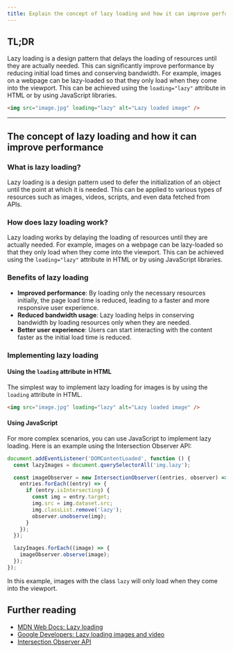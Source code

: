 ```yaml
---
title: Explain the concept of lazy loading and how it can improve performance
---
```


## TL;DR

Lazy loading is a design pattern that delays the loading of resources until they are actually needed. This can significantly improve performance by reducing initial load times and conserving bandwidth. For example, images on a webpage can be lazy-loaded so that they only load when they come into the viewport. This can be achieved using the `loading="lazy"` attribute in HTML or by using JavaScript libraries.

```html
<img src="image.jpg" loading="lazy" alt="Lazy loaded image" />
```

---

## The concept of lazy loading and how it can improve performance

### What is lazy loading?

Lazy loading is a design pattern used to defer the initialization of an object until the point at which it is needed. This can be applied to various types of resources such as images, videos, scripts, and even data fetched from APIs.

### How does lazy loading work?

Lazy loading works by delaying the loading of resources until they are actually needed. For example, images on a webpage can be lazy-loaded so that they only load when they come into the viewport. This can be achieved using the `loading="lazy"` attribute in HTML or by using JavaScript libraries.

### Benefits of lazy loading

- **Improved performance**: By loading only the necessary resources initially, the page load time is reduced, leading to a faster and more responsive user experience.
- **Reduced bandwidth usage**: Lazy loading helps in conserving bandwidth by loading resources only when they are needed.
- **Better user experience**: Users can start interacting with the content faster as the initial load time is reduced.

### Implementing lazy loading

#### Using the `loading` attribute in HTML

The simplest way to implement lazy loading for images is by using the `loading` attribute in HTML.

```html
<img src="image.jpg" loading="lazy" alt="Lazy loaded image" />
```

#### Using JavaScript

For more complex scenarios, you can use JavaScript to implement lazy loading. Here is an example using the Intersection Observer API:

```js
document.addEventListener('DOMContentLoaded', function () {
  const lazyImages = document.querySelectorAll('img.lazy');

  const imageObserver = new IntersectionObserver((entries, observer) => {
    entries.forEach((entry) => {
      if (entry.isIntersecting) {
        const img = entry.target;
        img.src = img.dataset.src;
        img.classList.remove('lazy');
        observer.unobserve(img);
      }
    });
  });

  lazyImages.forEach((image) => {
    imageObserver.observe(image);
  });
});
```

In this example, images with the class `lazy` will only load when they come into the viewport.

## Further reading

- [MDN Web Docs: Lazy loading](https://developer.mozilla.org/en-US/docs/Web/Performance/Lazy_loading)
- [Google Developers: Lazy loading images and video](https://developers.google.com/web/fundamentals/performance/lazy-loading-guidance/images-and-video)
- [Intersection Observer API](https://developer.mozilla.org/en-US/docs/Web/API/Intersection_Observer_API)
